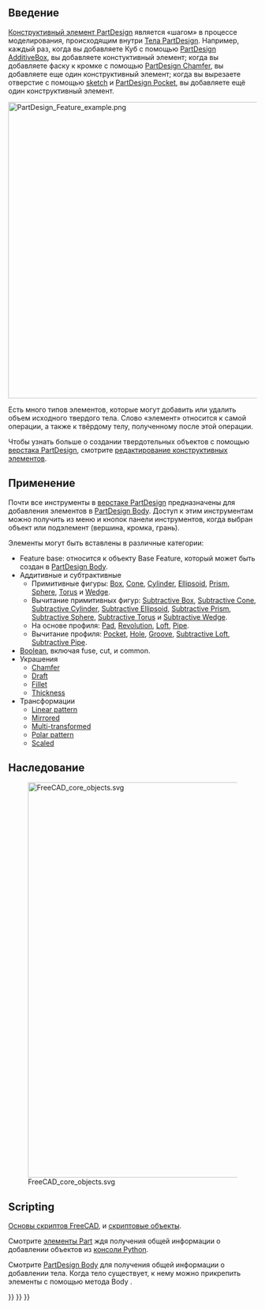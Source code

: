 <languages/>

== Введение ==

[[PartDesign_Feature/ru|Конструктивный элемент PartDesign]] является «шагом» в процессе моделирования, происходящим внутри [[PartDesign_Body/ru|Тела PartDesign]]. Например, каждый раз, когда вы добавляете Куб с помощью [[PartDesign_AdditiveBox/ru|PartDesign AdditiveBox]], вы добавляете констуктивный элемент; когда вы добавляете фаску к кромке с помощью  [[PartDesign_Chamfer/ru|PartDesign Chamfer]], вы добавляете еще один конструктивный элемент; когда вы вырезаете отверстие с помощью [[Sketch/ru|sketch]] и [[PartDesign_Pocket/ru|PartDesign Pocket]], вы добавляете ещё один конструктивный элемент.

[[File:PartDesign_Feature_example.png|600px]]
{{Caption|Изменение [[PartDesign_Body/ru|PartDesign Тела]] последовательностью из трех конструктивных элементов.}}

Есть много типов элементов, которые могут добавить или удалить объем исходного твердого тела. Слово «элемент» относится к самой операции, а также к твёрдому телу, полученному после этой операции.

Чтобы узнать больше о создании твердотельных объектов с помощью [[PartDesign_Workbench/ru|верстака PartDesign]], смотрите [[feature editing/ru|редактирование конструктивных элементов]].

== Применение ==

Почти все инструменты в [[PartDesign Workbench/ru|верстаке PartDesign]] предназначены для добавления элементов в [[PartDesign Body/ru|PartDesign Body]]. Доступ к этим инструментам можно получить из меню и кнопок панели инструментов, когда выбран объект или подэлемент (вершина, кромка, грань).

Элементы могут быть вставлены в различные категории:
* Feature base: относится к объекту Base Feature, который может быть создан в [[PartDesign_Body/ru|PartDesign Body]].
* Аддитивные и субтрактивные
** Примитивные фигуры: [[PartDesign_AdditiveBox/ru|Box]], [[PartDesign_AdditiveCone/ru|Cone]], [[PartDesign_AdditiveCylinder/ru|Cylinder]], [[PartDesign_AdditiveEllipsoid/ru|Ellipsoid]], [[PartDesign_AdditivePrism/ru|Prism]], [[PartDesign_AdditiveSphere/ru|Sphere]], [[PartDesign_AdditiveTorus/ru|Torus]] и [[PartDesign_AdditiveWedge/ru|Wedge]].
** Вычитание примитивных фигур: [[PartDesign_SubtractiveBox/ru|Subtractive Box]], [[PartDesign_SubtractiveCone/ru|Subtractive Cone]], [[PartDesign_SubtractiveCylinder/ru|Subtractive Cylinder]], [[PartDesign_SubtractiveEllipsoid/ru|Subtractive Ellipsoid]], [[PartDesign_SubtractivePrism/ru|Subtractive Prism]], [[PartDesign_SubtractiveSphere/ru|Subtractive Sphere]], [[PartDesign_SubtractiveTorus/ru|Subtractive Torus]] и [[PartDesign_SubtractiveWedge/ru|Subtractive Wedge]].
** На основе профиля: [[PartDesign_Pad/ru|Pad]], [[PartDesign_Revolution/ru|Revolution]], [[PartDesign_AdditiveLoft/ru|Loft]], [[PartDesign_AdditivePipe/ru|Pipe]].
** Вычитание профиля: [[PartDesign_Pocket/ru|Pocket]], [[PartDesign_Hole/ru|Hole]], [[PartDesign_Groove/ru|Groove]], [[PartDesign_SubtractiveLoft/ru|Subtractive Loft]], [[PartDesign_SubtractivePipe/ru|Subtractive Pipe]].
* [[PartDesign_Boolean/ru|Boolean]], включая fuse, cut, и common.
* Украшения
** [[PartDesign_Chamfer/ru|Chamfer]]
** [[PartDesign_Draft/ru|Draft]]
** [[PartDesign_Fillet/ru|Fillet]]
** [[PartDesign_Thickness/ru|Thickness]]
* Трансформации
** [[PartDesign_LinearPattern/ru|Linear pattern]]
** [[PartDesign_Mirrored/ru|Mirrored]]
** [[PartDesign_MultiTransform/ru|Multi-transformed]]
** [[PartDesign_PolarPattern/ru|Polar pattern]]
** [[PartDesign_Scaled/ru|Scaled]]

== Наследование ==

[[File:FreeCAD_core_objects.svg|800px]]

{{Caption|Упрощенная диаграмма взаимосвязей между основными объектами в программе. Объекты {{incode|PartDesign::Feature}} используются для построения параметрических трёхмерных тел и, таким образом, являются производными от базового объекта {{incode|Part::Feature}}.}}

== Scripting ==

{{Emphasis|См. так же:}} [[FreeCAD Scripting Basics/ru|Основы скриптов FreeCAD]], и [[scripted objects/ru|скриптовые объекты]].

Смотрите [[Part_Feature/ru|элементы Part]] ждя получения общей информации о добавлении объектов из [[Python console/ru|консоли Python]].

Смотрите [[PartDesign_Body/ru|PartDesign Body]] для получения общей информации о добавлении тела. Когда тело существует, к нему можно прикрепить элементы с помощью метода Body {{incode|addObject()}}.

{{Code|code=
import FreeCAD as App

doc = App.newDocument()
obj = App.ActiveDocument.addObject('PartDesign::Body', 'Body')
obj.Label = "Custom label"

feature = App.ActiveDocument.addObject('PartDesign::AdditiveBox', 'Box')
feature.Width = 200
feature.Length = 300
feature.Height = 500
obj.addObject(feature)
App.ActiveDocument.recompute()

feature2 = App.ActiveDocument.addObject('PartDesign::SubtractiveBox', 'Box')
feature2.Width = 50
feature2.Length = 200
feature2.Height = 400
obj.addObject(feature2)
App.ActiveDocument.recompute()
}}

{{PartDesign Tools navi{{#translation:}}}}
{{Document objects navi{{#translation:}}}}
{{Userdocnavi{{#translation:}}}}
